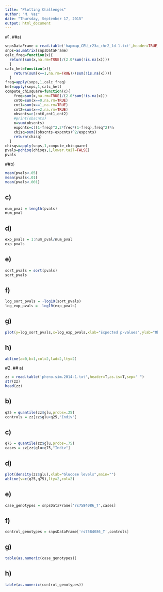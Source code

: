 ```yaml
---
title: "Plotting Challenges"
author: "M. Vaz"
date: "Thursday, September 17, 2015"
output: html_document
---
```

#1.
##a)
```r
snpsDataFrame = read.table('hapmap_CEU_r23a_chr2_ld-1.txt',header=TRUE)
snps=as.matrix(snpsDataFrame)
calc_freq=function(x){
  return(sum(x,na.rm=TRUE)/(2.0*sum(!is.na(x))))
  }
calc_het=function(x){
	return(sum(x==1,na.rm=TRUE)/(sum(!is.na(x))))
  }
freq=apply(snps,1,calc_freq)
het=apply(snps,1,calc_het)
compute_chisquare=function(x){
	freq=sum(x,na.rm=TRUE)/(2.0*sum(!is.na(x)))
	cnt0=sum(x==0,na.rm=TRUE)
	cnt1=sum(x==1,na.rm=TRUE)
	cnt2=sum(x==2,na.rm=TRUE)
	obscnts=c(cnt0,cnt1,cnt2)
	#print(obscnts)
	n=sum(obscnts)
	expcnts=c((1-freq)^2,2*freq*(1-freq),freq^2)*n
	chisq=sum((obscnts-expcnts)^2/expcnts)
	return(chisq)
  }
chisqs=apply(snps,1,compute_chisquare)
pvals=pchisq(chisqs,1,lower.tail=FALSE)
pvals
```

##b)
```r
mean(pvals<.05)
mean(pvals<.01)
mean(pvals<.001)
```

## c)
```r
num_pval = length(pvals)
num_pval
```

## d)
```r
exp_pvals = 1:num_pval/num_pval
exp_pvals
```

## e)
```r
sort_pvals = sort(pvals)
sort_pvals
```

## f)
```r
log_sort_pvals = -log10(sort_pvals)
log_exp_pvals = -log10(exp_pvals)
```

## g)
```r
plot(y=log_sort_pvals,x=log_exp_pvals,xlab="Expected p-values",ylab="Observed p-values")
```

## h)
```r
abline(a=0,b=1,col=2,lwd=2,lty=2)
```


#2.
## a)
```r
zz = read.table('pheno.sim.2014-1.txt',header=T,as.is=T,sep=" ")
str(zz)
head(zz)
```

## b)
```r
q25 = quantile(zz$glu,probs=.25)
controls = zz[zz$glu<q25,"Indiv"]
```

## c)
```r
q75 = quantile(zz$glu,probs=.75)
cases = zz[zz$glu>q75,"Indiv"]
```

## d)
```r
plot(density(zz$glu),xlab="Glucose levels",main="")
abline(v=c(q25,q75),lty=2,col=2)
```

## e)
```r
case_genotypes = snpsDataFrame['rs7584086_T',cases]
```

## f)
```r
control_genotypes = snpsDataFrame['rs7584086_T',controls]
```

## g)
```r
table(as.numeric(case_genotypes))
```

## h)
```r
table(as.numeric(control_genotypes))

```
